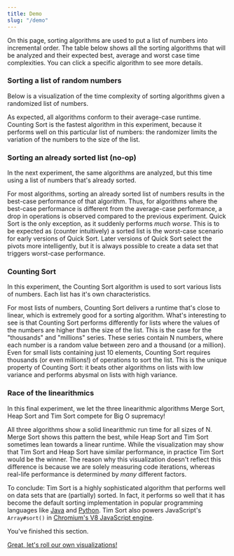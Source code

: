 ```yaml
---
title: Demo
slug: "/demo"
---
```



On this page, sorting algorithms are used to put a list of numbers into incremental order. The table below shows all the sorting algorithms that will be analyzed and their expected best, average and worst case time complexities. You can click a specific algorithm to see more details.

<ComplexityTable/>

### Sorting a list of random numbers

Below is a visualization of the time complexity of sorting algorithms given a randomized list of numbers.

<ComplexityChart title="Time complexity of sorting algorithms on a random list of numbers">
    <ComplexitySeries/>
    <AnalysisSeries data={analysisAllAlgorithmsRandom} algorithms={Algorithms.all} dataSets={[DataSets.random]}/>
</ComplexityChart>

As expected, all algorithms conform to their average-case runtime. Counting Sort is the fastest algorithm in this experiment, because it performs well on this particular list of numbers: the randomizer limits the variation of the numbers to the size of the list.

### Sorting an already sorted list (no-op)

In the next experiment, the same algorithms are analyzed, but this time using a list of numbers that's already sorted.

<ComplexityChart title="Time complexity of sorting algorithms on a sorted list of numbers">
    <ComplexitySeries/>
    <AnalysisSeries data={analysisAllAlgorithmsSorted} algorithms={Algorithms.all} dataSets={[DataSets.sorted]}/>
</ComplexityChart>

For most algorithms, sorting an already sorted list of numbers results in the best-case performance of that algorithm. Thus, for algorithms where the best-case performance is different from the average-case performance, a drop in operations is observed compared to the previous experiment. Quick Sort is the only exception, as it suddenly performs *much worse*. This is to be expected as (counter intuitively) a sorted list is the worst-case scenario for early versions of Quick Sort. Later versions of Quick Sort select the pivots more intelligently, but it is always possible to create a data set that triggers worst-case performance.

### Counting Sort

In this experiment, the Counting Sort algorithm is used to sort various lists of numbers. Each list has it's own characteristics.

<ComplexityChart title="Time complexity of Counting Sort on various lists of numbers">
    <ComplexitySeries/>
    <AnalysisSeries data={analysisCountingSortAllDataSets} algorithms={[Algorithms.countingSort]} dataSets={DataSets.all}/>
</ComplexityChart>

For most lists of numbers, Counting Sort delivers a runtime that's close to linear, which is extremely good for a sorting algorithm. What's interesting to see is that Counting Sort performs differently for lists where the values of the numbers are higher than the size of the list. This is the case for the "thousands" and "millions" series. These series contain N numbers, where each number is a random value between zero and a thousand (or a million). Even for small lists containing just 10 elements, Counting Sort requires thousands (or even millions!) of operations to sort the list. This is the unique property of Counting Sort: it beats other algorithms on lists with low variance and performs abysmal on lists with high variance.

### Race of the linearithmics

In this final experiment, we let the three linearithmic algorithms Merge Sort, Heap Sort and Tim Sort compete for Big O supremacy!

<ComplexityChart title="Time complexity of linearithmic algorithms on various lists of numbers">
    <ComplexitySeries/>
    <AnalysisSeries data={analysisLinearithmicsRace} algorithms={[Algorithms.mergeSort, Algorithms.timSort, Algorithms.heapSort]} dataSets={DataSets.all} scatter={true}/>
</ComplexityChart>

All three algorithms show a solid linearithmic run time for all sizes of N. Merge Sort shows this pattern the best, while Heap Sort and Tim Sort sometimes lean towards a linear runtime. While the visualization may show that Tim Sort and Heap Sort have similar performance, in practice Tim Sort would be the winner. The reason why this visualization doesn't reflect this difference is because we are solely measuring code iterations, whereas real-life performance is determined by *many* different factors.

To conclude: Tim Sort is a highly sophisticated algorithm that performs well on data sets that are (partially) sorted. In fact, it performs so well that it has become the default sorting implementation in popular programming languages like [Java](https://download.java.net/java/GA/jdk14/docs/api/java.base/java/util/Arrays.html#sort(java.lang.Object%5B%5D)) and [Python](https://svn.python.org/projects/python/trunk/Objects/listsort.txt). Tim Sort also powers JavaScript's `Array#sort()` in [Chromium's V8 JavaScript engine](https://github.com/v8/v8/blob/4b9b23521e6fd42373ebbcb20ebe03bf445494f9/third_party/v8/builtins/array-sort.tq).

You've finished this section.

[Great, let's roll our own visualizations!](/live)